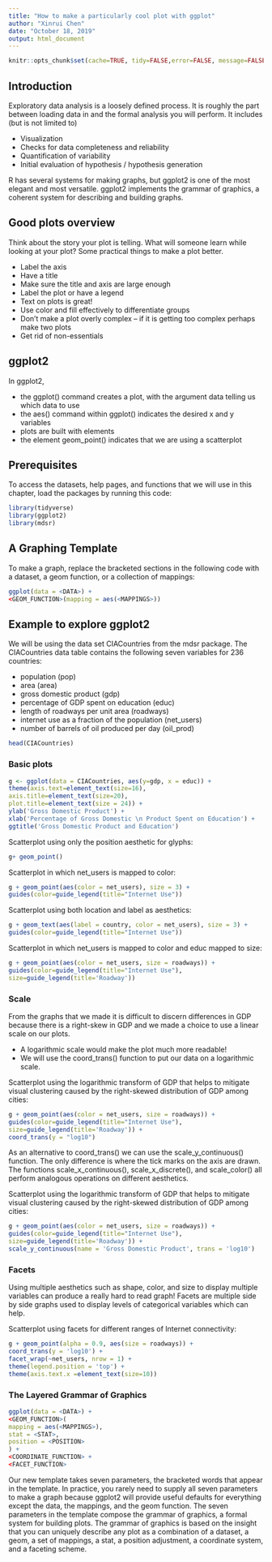 ```yaml
---
title: "How to make a particularly cool plot with ggplot"
author: "Xinrui Chen"
date: "October 18, 2019"
output: html_document
---
```


```r
knitr::opts_chunk$set(cache=TRUE, tidy=FALSE,error=FALSE, message=FALSE, warning=FALSE, tidy.opts=list(width.cutoff=60))
```

## Introduction

Exploratory data analysis is a loosely defined process. It is roughly the part between loading data in and the formal analysis you will perform. It includes (but is not limited to)

  * Visualization
  * Checks for data completeness and reliability
  * Quantification of variability
  * Initial evaluation of hypothesis / hypothesis generation

R has several systems for making graphs, but ggplot2 is one of the most elegant and most versatile. ggplot2 implements the grammar of graphics, a coherent system for describing and building graphs.



## Good plots overview
Think about the story your plot is telling. What will someone learn while looking at your plot? Some practical things to make a plot better.

  * Label the axis
  * Have a title
  * Make sure the title and axis are large enough
  * Label the plot or have a legend
  * Text on plots is great!
  * Use color and fill effectively to differentiate groups
  * Don’t make a plot overly complex – if it is getting too complex perhaps make two plots
  * Get rid of non-essentials

## ggplot2

In ggplot2,

  * the ggplot() command creates a plot, with the argument data telling us which data to use
  * the aes() command within ggplot() indicates the desired x and y variables
  * plots are built with elements
  * the element geom_point() indicates that we are using a scatterplot

## Prerequisites
To access the datasets, help pages, and functions that we will use in this chapter, load the packages by running this code:

```r
library(tidyverse)
library(ggplot2)
library(mdsr)
```

## A Graphing Template
To make a graph, replace the bracketed sections in the following code with a dataset, a geom function, or a collection of mappings:

```{r，eval = FALSE}
ggplot(data = <DATA>) +
<GEOM_FUNCTION>(mapping = aes(<MAPPINGS>))
```


## Example to explore ggplot2

We will be using the data set CIACountries from the mdsr package. The CIACountries data table contains the following seven variables for 236 countries:

  * population (pop)
  * area (area)
  * gross domestic product (gdp)
  * percentage of GDP spent on education (educ)
  * length of roadways per unit area (roadways)
  * internet use as a fraction of the population (net_users)
  * number of barrels of oil produced per day (oil_prod)

```r
head(CIACountries)
```

### Basic plots

```r
g <- ggplot(data = CIACountries, aes(y=gdp, x = educ)) +
theme(axis.text=element_text(size=16),
axis.title=element_text(size=20),
plot.title=element_text(size = 24)) +
ylab('Gross Domestic Product') +
xlab('Percentage of Gross Domestic \n Product Spent on Education') +
ggtitle('Gross Domestic Product and Education')
```

Scatterplot using only the position aesthetic for glyphs:

```r
g+ geom_point()
```

Scatterplot in which net_users is mapped to color:

```r
g + geom_point(aes(color = net_users), size = 3) +
guides(color=guide_legend(title="Internet Use"))
```

Scatterplot using both location and label as aesthetics:

```r
g + geom_text(aes(label = country, color = net_users), size = 3) +
guides(color=guide_legend(title="Internet Use"))
```

Scatterplot in which net_users is mapped to color and educ mapped to size:

```r
g + geom_point(aes(color = net_users, size = roadways)) +
guides(color=guide_legend(title="Internet Use"),
size=guide_legend(title='Roadway'))
```

### Scale
From the graphs that we made it is difficult to discern differences in GDP because there is a right-skew in GDP and we made a choice to use a linear scale on our plots.

  * A logarithmic scale would make the plot much more readable!
  * We will use the coord_trans() function to put our data on a logarithmic scale.


Scatterplot using the logarithmic transform of GDP that helps to mitigate visual clustering caused by the right-skewed distribution of GDP among cities:

```r
g + geom_point(aes(color = net_users, size = roadways)) +
guides(color=guide_legend(title="Internet Use"),
size=guide_legend(title='Roadway')) +
coord_trans(y = "log10")
```

As an alternative to coord_trans() we can use the scale_y_continuous() function. The only difference is where the tick marks on the axis are drawn. The functions scale_x_continuous(), scale_x_discrete(), and scale_color() all perform analogous operations on different aesthetics.

Scatterplot using the logarithmic transform of GDP that helps to mitigate visual clustering caused by the right-skewed distribution of GDP among cities:

```r
g + geom_point(aes(color = net_users, size = roadways)) +
guides(color=guide_legend(title="Internet Use"),
size=guide_legend(title='Roadway')) +
scale_y_continuous(name = 'Gross Domestic Product', trans = 'log10')
```

### Facets

Using multiple aesthetics such as shape, color, and size to display multiple variables can produce a really hard to read graph! Facets are multiple side by side graphs used to display levels of categorical variables which can help.

Scatterplot using facets for different ranges of Internet connectivity:

```r
g + geom_point(alpha = 0.9, aes(size = roadways)) +
coord_trans(y = 'log10') +
facet_wrap(~net_users, nrow = 1) +
theme(legend.position = 'top') +
theme(axis.text.x =element_text(size=10))
```

### The Layered Grammar of Graphics

```{r，eval = FALSE}
ggplot(data = <DATA>) +
<GEOM_FUNCTION>(
mapping = aes(<MAPPINGS>),
stat = <STAT>,
position = <POSITION>
) +
<COORDINATE_FUNCTION> +
<FACET_FUNCTION>
```

Our new template takes seven parameters, the bracketed words that appear in the template. In practice, you rarely need to supply all seven parameters to make a graph because ggplot2 will provide useful defaults for everything except the data, the mappings, and the geom function. The seven parameters in the template compose the grammar of graphics, a formal system for building plots. The grammar of graphics is based on the insight that you can uniquely describe any plot as a combination of a dataset, a geom, a set of mappings, a stat, a position adjustment, a coordinate system, and a faceting scheme.



